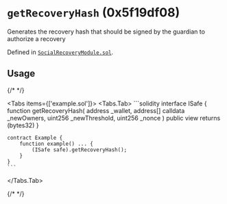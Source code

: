 



# `getRecoveryHash` (0x5f19df08)



Generates the recovery hash that should be signed by the guardian to authorize a recovery


Defined in [`SocialRecoveryModule.sol`](https://github.com/safe-global/safe-modules/tree/recovery/v0.1.0/modules/recovery/contracts/generated-markups/candide-contracts/contracts/modules/social_recovery/SocialRecoveryModule.sol#Lundefined).


## Usage

{/* <!-- vale off --> */}

<Tabs items={['example.sol']}>
  <Tabs.Tab>
    ```solidity
    interface ISafe {
        function getRecoveryHash( address _wallet, address[] calldata _newOwners, uint256 _newThreshold, uint256 _nonce ) public view returns (bytes32)
    }

    contract Example {
        function example() ... {
            (ISafe safe).getRecoveryHash();
        }
    }
    ```
  </Tabs.Tab>
</Tabs>

{/* <!-- vale on --> */}






